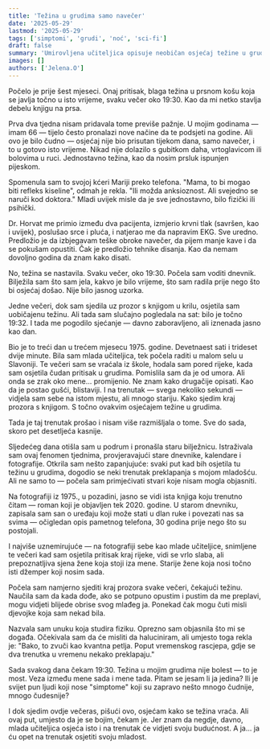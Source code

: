 ```yaml
---
title: 'Težina u grudima samo navečer'
date: '2025-05-29'
lastmod: '2025-05-29'
tags: ['simptomi', 'grudi', 'noć', 'sci-fi']
draft: false
summary: 'Umirovljena učiteljica opisuje neobičan osjećaj težine u grudima koji se javlja isključivo navečer i misterioznu vezu s prošlošću.'
images: []
authors: ['Jelena.O']
---
```


Počelo je prije šest mjeseci. Onaj pritisak, blaga težina u prsnom košu koja se javlja točno u isto vrijeme, svaku večer oko 19:30. Kao da mi netko stavlja debelu knjigu na prsa.

Prva dva tjedna nisam pridavala tome previše pažnje. U mojim godinama — imam 66 — tijelo često pronalazi nove načine da te podsjeti na godine. Ali ovo je bilo čudno — osjećaj nije bio prisutan tijekom dana, samo navečer, i to u gotovo isto vrijeme. Nikad nije dolazilo s gubitkom daha, vrtoglavicom ili bolovima u ruci. Jednostavno težina, kao da nosim prsluk ispunjen pijeskom.

Spomenula sam to svojoj kćeri Mariji preko telefona. "Mama, to bi mogao biti refleks kiseline", odmah je rekla. "Ili možda anksioznost. Ali svejedno se naruči kod doktora." Mladi uvijek misle da je sve jednostavno, bilo fizički ili psihički.

Dr. Horvat me primio između dva pacijenta, izmjerio krvni tlak (savršen, kao i uvijek), poslušao srce i pluća, i natjerao me da napravim EKG. Sve uredno. Predložio je da izbjegavam teške obroke navečer, da pijem manje kave i da se pokušam opustiti. Čak je predložio tehnike disanja. Kao da nemam dovoljno godina da znam kako disati.

No, težina se nastavila. Svaku večer, oko 19:30. Počela sam voditi dnevnik. Bilježila sam što sam jela, kakvo je bilo vrijeme, što sam radila prije nego što bi osjećaj došao. Nije bilo jasnog uzorka.

Jedne večeri, dok sam sjedila uz prozor s knjigom u krilu, osjetila sam uobičajenu težinu. Ali tada sam slučajno pogledala na sat: bilo je točno 19:32. I tada me pogodilo sjećanje — davno zaboravljeno, ali iznenada jasno kao dan.

Bio je to treći dan u trećem mjesecu 1975. godine. Devetnaest sati i trideset dvije minute. Bila sam mlada učiteljica, tek počela raditi u malom selu u Slavoniji. Te večeri sam se vraćala iz škole, hodala sam pored rijeke, kada sam osjetila čudan pritisak u grudima. Pomislila sam da je od umora. Ali onda se zrak oko mene... promijenio. Ne znam kako drugačije opisati. Kao da je postao gušći, blistaviji. I na trenutak — svega nekoliko sekundi — vidjela sam sebe na istom mjestu, ali mnogo stariju. Kako sjedim kraj prozora s knjigom. S točno ovakvim osjećajem težine u grudima.

Tada je taj trenutak prošao i nisam više razmišljala o tome. Sve do sada, skoro pet desetljeća kasnije.

Sljedećeg dana otišla sam u podrum i pronašla staru bilježnicu. Istraživala sam ovaj fenomen tjednima, provjeravajući stare dnevnike, kalendare i fotografije. Otkrila sam nešto zapanjujuće: svaki put kad bih osjetila tu težinu u grudima, dogodio se neki trenutak preklapanja s mojom mladošću. Ali ne samo to — počela sam primjećivati stvari koje nisam mogla objasniti.

Na fotografiji iz 1975., u pozadini, jasno se vidi ista knjiga koju trenutno čitam — roman koji je objavljen tek 2020. godine. U starom dnevniku, zapisala sam san o uređaju koji može stati u dlan ruke i povezati nas sa svima — očigledan opis pametnog telefona, 30 godina prije nego što su postojali.

I najviše uznemirujuće — na fotografiji sebe kao mlade učiteljice, snimljene te večeri kad sam osjetila pritisak kraj rijeke, vidi se vrlo slaba, ali prepoznatljiva sjena žene koja stoji iza mene. Starije žene koja nosi točno isti džemper koji nosim sada.

Počela sam namjerno sjediti kraj prozora svake večeri, čekajući težinu. Naučila sam da kada dođe, ako se potpuno opustim i pustim da me preplavi, mogu vidjeti blijede obrise svog mlađeg ja. Ponekad čak mogu čuti misli djevojke koja sam nekad bila.

Nazvala sam unuku koja studira fiziku. Oprezno sam objasnila što mi se događa. Očekivala sam da će misliti da haluciniram, ali umjesto toga rekla je: "Bako, to zvuči kao kvantna petlja. Poput vremenskog rascjepa, gdje se dva trenutka u vremenu nekako preklapaju."

Sada svakog dana čekam 19:30. Težina u mojim grudima nije bolest — to je most. Veza između mene sada i mene tada. Pitam se jesam li ja jedina? Ili je svijet pun ljudi koji nose "simptome" koji su zapravo nešto mnogo čudnije, mnogo čudesnije?

I dok sjedim ovdje večeras, pišući ovo, osjećam kako se težina vraća. Ali ovaj put, umjesto da je se bojim, čekam je. Jer znam da negdje, davno, mlada učiteljica osjeća isto i na trenutak će vidjeti svoju budućnost. A ja... ja ću opet na trenutak osjetiti svoju mladost.

<StoryDisclaimer />